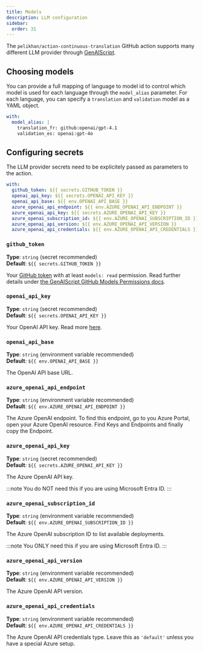 ```yaml
---
title: Models
description: LLM configuration
sidebar:
  order: 31
---
```


The `pelikhan/action-continuous-translation` GitHub action supports many different LLM provider
through [GenAIScript](https://microsoft.github.io/genaiscript/configuration/).

## Choosing models

You can provide a full mapping of language to model id to control which model is used for each language
through the `model_alias` parameter.
For each language, you can specify a `translation` and `validation` model as a YAML object.

```yaml
with:
  model_alias: |
    translation_fr: github:openai/gpt-4.1
    validation_es: openai:gpt-4o
```

## Configuring secrets

The LLM provider secrets need to be explicitely passed as parameters to the action.

```yaml
with:
  github_token: ${{ secrets.GITHUB_TOKEN }}
  openai_api_key: ${{ secrets.OPENAI_API_KEY }}
  openai_api_base: ${{ env.OPENAI_API_BASE }}
  azure_openai_api_endpoint: ${{ env.AZURE_OPENAI_API_ENDPOINT }}
  azure_openai_api_key: ${{ secrets.AZURE_OPENAI_API_KEY }}
  azure_openai_subscription_id: ${{ env.AZURE_OPENAI_SUBSCRIPTION_ID }}
  azure_openai_api_version: ${{ env.AZURE_OPENAI_API_VERSION }}
  azure_openai_api_credentials: ${{ env.AZURE_OPENAI_API_CREDENTIALS }}
```

### `github_token`

**Type**: `string` (secret recommended)\
**Default**: `${{ secrets.GITHUB_TOKEN }}`

Your [GitHub token](https://github.com/settings/tokens) with at least `models: read` permission.
Read further details under [the GenAIScript GitHub Models Permissions docs](https://microsoft.github.io/genaiscript/reference/github-actions/#github-models-permissions).

### `openai_api_key`

**Type**: `string` (secret recommended)\
**Default**: `${{ secrets.OPENAI_API_KEY }}`

Your OpenAI API key.
Read more [here](https://help.openai.com/en/articles/4936850-where-do-i-find-my-openai-api-key).

### `openai_api_base`

**Type**: `string` (environment variable recommended)\
**Default**: `${{ env.OPENAI_API_BASE }}`

The OpenAI API base URL.

### `azure_openai_api_endpoint`

**Type**: `string` (environment variable recommended)\
**Default**: `${{ env.AZURE_OPENAI_API_ENDPOINT }}`

The Azure OpenAI endpoint.
To find this endpoint, go to you Azure Portal, open your Azure OpenAI resource.
Find Keys and Endpoints and finally copy the Endpoint.

### `azure_openai_api_key`

**Type**: `string` (secret recommended)\
**Default**: `${{ secrets.AZURE_OPENAI_API_KEY }}`

The Azure OpenAI API key.

:::note
You do NOT need this if you are using Microsoft Entra ID.
:::

### `azure_openai_subscription_id`

**Type**: `string` (environment variable recommended)\
**Default**: `${{ env.AZURE_OPENAI_SUBSCRIPTION_ID }}`

The Azure OpenAI subscription ID to list available deployments.

:::note
You ONLY need this if you are using Microsoft Entra ID.
:::

### `azure_openai_api_version`

**Type**: `string` (environment variable recommended)\
**Default**: `${{ env.AZURE_OPENAI_API_VERSION }}`

The Azure OpenAI API version.

### `azure_openai_api_credentials`

**Type**: `string` (environment variable recommended)\
**Default**: `${{ env.AZURE_OPENAI_API_CREDENTIALS }}`

The Azure OpenAI API credentials type.
Leave this as `'default'` unless you have a special Azure setup.
